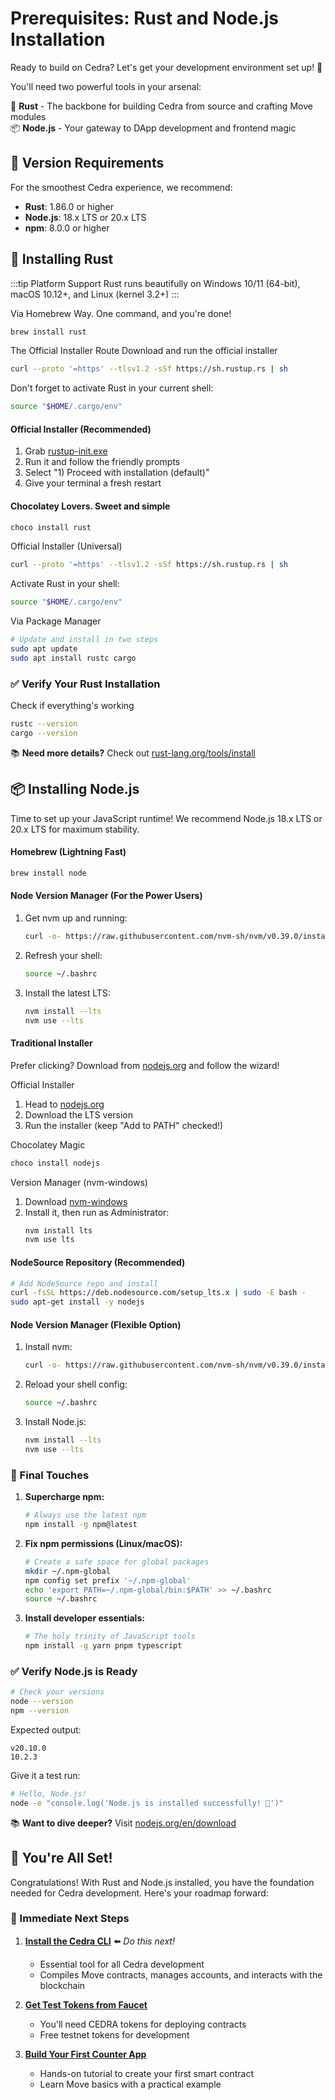 # Prerequisites: Rust and Node.js Installation

Ready to build on Cedra? Let's get your development environment set up! 🚀

You'll need two powerful tools in your arsenal:

🦀 **Rust** - The backbone for building Cedra from source and crafting Move modules  
📦 **Node.js** - Your gateway to DApp development and frontend magic

## 🎯 Version Requirements

For the smoothest Cedra experience, we recommend:
- **Rust**: 1.86.0 or higher
- **Node.js**: 18.x LTS or 20.x LTS
- **npm**: 8.0.0 or higher

## 🦀 Installing Rust


:::tip Platform Support
Rust runs beautifully on Windows 10/11 (64-bit), macOS 10.12+, and Linux (kernel 3.2+)
:::

<Tabs groupId="operating-systems">
<TabItem value="macos" label="🍎 macOS">

Via Homebrew Way. One command, and you're done!

```bash
brew install rust
```

The Official Installer Route
Download and run the official installer

```bash
curl --proto '=https' --tlsv1.2 -sSf https://sh.rustup.rs | sh
```

Don't forget to activate Rust in your current shell:
```bash
source "$HOME/.cargo/env"
```

</TabItem>
<TabItem value="windows" label="🪟 Windows">

#### Official Installer (Recommended)

1. Grab [rustup-init.exe](https://win.rustup.rs/x86_64) 
2. Run it and follow the friendly prompts
3. Select "1) Proceed with installation (default)"
4. Give your terminal a fresh restart

#### Chocolatey Lovers. Sweet and simple

```powershell
choco install rust
```

</TabItem>
<TabItem value="linux" label="🐧 Linux">

Official Installer (Universal)

```bash
curl --proto '=https' --tlsv1.2 -sSf https://sh.rustup.rs | sh
```

Activate Rust in your shell:
```bash
source "$HOME/.cargo/env"
```

Via Package Manager

```bash
# Update and install in two steps
sudo apt update
sudo apt install rustc cargo
```

</TabItem>
</Tabs>



### ✅ Verify Your Rust Installation
Check if everything's working

```bash
rustc --version
cargo --version
```

📚 **Need more details?** Check out [rust-lang.org/tools/install](https://www.rust-lang.org/tools/install)

## 📦 Installing Node.js

Time to set up your JavaScript runtime! We recommend Node.js 18.x LTS or 20.x LTS for maximum stability.

<Tabs groupId="operating-systems">
<TabItem value="macos" label="🍎 macOS">

#### Homebrew (Lightning Fast)

```bash
brew install node
```

#### Node Version Manager (For the Power Users)

1. Get nvm up and running:
   ```bash
   curl -o- https://raw.githubusercontent.com/nvm-sh/nvm/v0.39.0/install.sh | bash
   ```

2. Refresh your shell:
   ```bash
   source ~/.bashrc
   ```

3. Install the latest LTS:
   ```bash
   nvm install --lts
   nvm use --lts
   ```

#### Traditional Installer

Prefer clicking? Download from [nodejs.org](https://nodejs.org/) and follow the wizard!

</TabItem>
<TabItem value="windows" label="🪟 Windows">

Official Installer

1. Head to [nodejs.org](https://nodejs.org/)
2. Download the LTS version
3. Run the installer (keep "Add to PATH" checked!)

Chocolatey Magic

```powershell
choco install nodejs
```

Version Manager (nvm-windows)

1. Download [nvm-windows](https://github.com/coreybutler/nvm-windows/releases)
2. Install it, then run as Administrator:
   ```powershell
   nvm install lts
   nvm use lts
   ```

</TabItem>
<TabItem value="linux" label="🐧 Linux">

#### NodeSource Repository (Recommended)

```bash
# Add NodeSource repo and install
curl -fsSL https://deb.nodesource.com/setup_lts.x | sudo -E bash -
sudo apt-get install -y nodejs
```

#### Node Version Manager (Flexible Option)

1. Install nvm:
   ```bash
   curl -o- https://raw.githubusercontent.com/nvm-sh/nvm/v0.39.0/install.sh | bash
   ```

2. Reload your shell config:
   ```bash
   source ~/.bashrc
   ```

3. Install Node.js:
   ```bash
   nvm install --lts
   nvm use --lts
   ```

</TabItem>
</Tabs>

### 🔧 Final Touches

1. **Supercharge npm:**
   ```bash
   # Always use the latest npm
   npm install -g npm@latest
   ```

2. **Fix npm permissions (Linux/macOS):**
   ```bash
   # Create a safe space for global packages
   mkdir ~/.npm-global
   npm config set prefix '~/.npm-global'
   echo 'export PATH=~/.npm-global/bin:$PATH' >> ~/.bashrc
   source ~/.bashrc
   ```

3. **Install developer essentials:**
   ```bash
   # The holy trinity of JavaScript tools
   npm install -g yarn pnpm typescript
   ```

### ✅ Verify Node.js is Ready

```bash
# Check your versions
node --version
npm --version
```

Expected output:
```
v20.10.0
10.2.3
```

Give it a test run:
```bash
# Hello, Node.js!
node -e "console.log('Node.js is installed successfully! 🎉')"
```

📚 **Want to dive deeper?** Visit [nodejs.org/en/download](https://nodejs.org/en/download/)

## 🚀 You're All Set!

Congratulations! With Rust and Node.js installed, you have the foundation needed for Cedra development. Here's your roadmap forward:

### 🎯 Immediate Next Steps

1. **[Install the Cedra CLI](/getting-started/cli)** ⬅️ _Do this next!_
   - Essential tool for all Cedra development
   - Compiles Move contracts, manages accounts, and interacts with the blockchain

2. **[Get Test Tokens from Faucet](/getting-started/faucet)**
   - You'll need CEDRA tokens for deploying contracts
   - Free testnet tokens for development

3. **[Build Your First Counter App](/getting-started/counter)**
   - Hands-on tutorial to create your first smart contract
   - Learn Move basics with a practical example